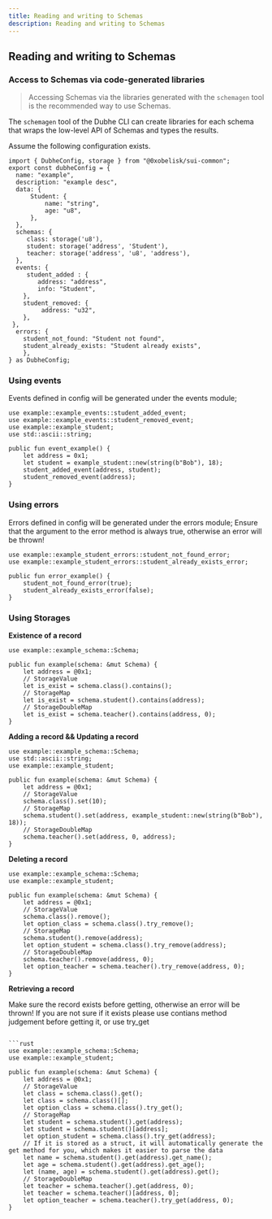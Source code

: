 ```yaml
---
title: Reading and writing to Schemas
description: Reading and writing to Schemas
---
```


## Reading and writing to Schemas

### Access to Schemas via code-generated libraries

> Accessing Schemas via the libraries generated with the `schemagen` tool is the recommended way to use Schemas.

The `schemagen` tool of the Dubhe CLI can create libraries for each schema that wraps the low-level API of Schemas and types the results.

Assume the following configuration exists.

```tsx
import { DubheConfig, storage } from "@0xobelisk/sui-common";
export const dubheConfig = {
  name: "example",
  description: "example desc",
  data: {
      Student: {
          name: "string",
          age: "u8",
      },
  },
  schemas: {
     class: storage('u8'),
     student: storage('address', 'Student'),
     teacher: storage('address', 'u8', 'address'),
  },
  events: {
     student_added : {
        address: "address",
        info: "Student",
    },
    student_removed: {
         address: "u32",
    },
 },
  errors: {
    student_not_found: "Student not found",
    student_already_exists: "Student already exists",
    },
} as DubheConfig;
```

### Using events
Events defined in config will be generated under the events module;

```move
use example::example_events::student_added_event;
use example::example_events::student_removed_event;
use example::example_student;
use std::ascii::string;

public fun event_example() {
    let address = 0x1;
    let student = example_student::new(string(b"Bob"), 18);
    student_added_event(address, student);
    student_removed_event(address);
}
```

### Using errors
Errors defined in config will be generated under the errors module;
Ensure that the argument to the error method is always true, otherwise an error will be thrown!
```move
use example::example_student_errors::student_not_found_error;
use example::example_student_errors::student_already_exists_error;

public fun error_example() {
    student_not_found_error(true);
    student_already_exists_error(false);
}
```

### Using Storages

**Existence of a record**

```move
use example::example_schema::Schema;

public fun example(schema: &mut Schema) {
    let address = @0x1;
    // StorageValue
    let is_exist = schema.class().contains();
    // StorageMap
    let is_exist = schema.student().contains(address);
    // StorageDoubleMap
    let is_exist = schema.teacher().contains(address, 0);
}
```

**Adding a record && Updating a record**

``` move
use example::example_schema::Schema;
use std::ascii::string;
use example::example_student;

public fun example(schema: &mut Schema) {
    let address = @0x1;
    // StorageValue
    schema.class().set(10);
    // StorageMap
    schema.student().set(address, example_student::new(string(b"Bob"), 18));
    // StorageDoubleMap
    schema.teacher().set(address, 0, address);
}
```

**Deleting a record**

```move
use example::example_schema::Schema;
use example::example_student;

public fun example(schema: &mut Schema) {
    let address = @0x1;
    // StorageValue
    schema.class().remove();
    let option_class = schema.class().try_remove();
    // StorageMap
    schema.student().remove(address);
    let option_student = schema.class().try_remove(address);
    // StorageDoubleMap
    schema.teacher().remove(address, 0);
    let option_teacher = schema.teacher().try_remove(address, 0);
}
```

**Retrieving a record**

Make sure the record exists before getting, otherwise an error will be thrown!
If you are not sure if it exists please use contians method judgement before getting it, or use try_get

```move

```rust
use example::example_schema::Schema;
use example::example_student;

public fun example(schema: &mut Schema) {
    let address = @0x1;
    // StorageValue
    let class = schema.class().get();
    let class = schema.class()[];
    let option_class = schema.class().try_get();
    // StorageMap
    let student = schema.student().get(address);
    let student = schema.student()[address];
    let option_student = schema.class().try_get(address);
    // If it is stored as a struct, it will automatically generate the get method for you, which makes it easier to parse the data
    let name = schema.student().get(address).get_name();
    let age = schema.student().get(address).get_age();
    let (name, age) = schema.student().get(address).get();
    // StorageDoubleMap
    let teacher = schema.teacher().get(address, 0);
    let teacher = schema.teacher()[address, 0];
    let option_teacher = schema.teacher().try_get(address, 0);
}
```

